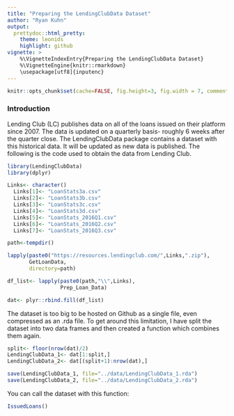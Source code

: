 ```yaml
---
title: "Preparing the LendingClubData Dataset"
author: "Ryan Kuhn"
output: 
  prettydoc::html_pretty:
    theme: leonids
    highlight: github
vignette: >
    %\VignetteIndexEntry{Preparing the LendingClubData Dataset}
    %\VignetteEngine{knitr::rmarkdown}
    \usepackage[utf8]{inputenc}
---
```


```r
knitr::opts_chunk$set(cache=FALSE, fig.height=3, fig.width = 7, comment=NULL, eval=F, tidy=F, width=80)
```

### Introduction  
Lending Club (LC) publishes data on all of the loans issued on their platform since 2007. The data is updated on a quarterly basis- roughly 6 weeks after the quarter close. The LendingClubData package contains a dataset with this historical data.  It will be updated as new data is published.  The following is the code used to obtain the data from Lending Club.

```r
library(LendingClubData)
library(dplyr)
```

```r
Links<- character()
  Links[1]<- "LoanStats3a.csv" 
  Links[2]<- "LoanStats3b.csv"
  Links[3]<- "LoanStats3c.csv"
  Links[4]<- "LoanStats3d.csv"
  Links[5]<- "LoanStats_2016Q1.csv"
  Links[6]<- "LoanStats_2016Q2.csv"
  Links[7]<- "LoanStats_2016Q3.csv"
```

```r
path<-tempdir()

lapply(paste0("https://resources.lendingclub.com/",Links,".zip"), 
       GetLoanData, 
       directory=path)

df_list<- lapply(paste0(path,"\\",Links), 
                 Prep_Loan_Data)

dat<- plyr::rbind.fill(df_list)
```

The dataset is too big to be hosted on Github as a single file, even compressed as an .rda file. To get around this limitation, I have split the dataset into two data frames and then created a function which combines them again.

```r
split<- floor(nrow(dat)/2)
LendingClubData_1<- dat[1:split,]
LendingClubData_2<- dat[(split+1):nrow(dat),]

save(LendingClubData_1, file="../data/LendingClubData_1.rda")
save(LendingClubData_2, file="../data/LendingClubData_2.rda")
```

You can call the dataset with this function:
```r
IssuedLoans()
```
